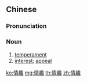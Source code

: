 ==Chinese==
{{zh-forms}}

===Pronunciation===
{{zh-pron
|m=qíngqù
|c=cing4 ceoi3
|mn=qz,tw,xm:chêng-chhù/zz:chêng-chhì
|cat=n
}}

===Noun===
{{zh-noun}}

# [[temperament]]
# [[interest]]; [[appeal]]

[[ko:情趣]]
[[mg:情趣]]
[[th:情趣]]
[[zh:情趣]]